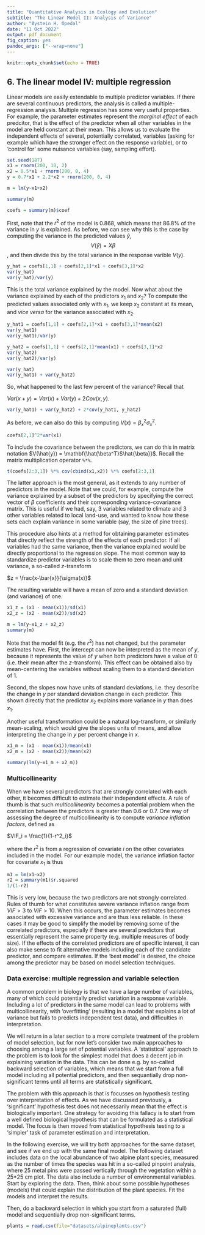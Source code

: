 ```yaml
---
title: "Quantitative Analysis in Ecology and Evolution"
subtitle: "The Linear Model II: Analysis of Variance"
author: "Øystein H. Opedal"
date: "11 Oct 2022"
output: pdf_document
fig_caption: yes
pandoc_args: ["--wrap=none"]
---
```


```r
knitr::opts_chunk$set(echo = TRUE)
```

## 6. The linear model IV: multiple regression

Linear models are easily extendable to multiple predictor variables. If there are several continuous predictors, the analysis is called a multiple-regression analysis. Multiple regression has some very useful properties. For example, the parameter estimates represent the *marginal effect* of each predcitor, that is the effect of the predictor when all other variables in the model are held constant at their mean. This allows us to evaluate the independent effects of several, potentially correlated, variables (asking for example which have the stronger effect on the response variable), or to 'control for' some nuisance variables (say, sampling effort).

```r
set.seed(187)
x1 = rnorm(200, 10, 2)
x2 = 0.5*x1 + rnorm(200, 0, 4)
y = 0.7*x1 + 2.2*x2 + rnorm(200, 0, 4)

m = lm(y~x1+x2)

summary(m)

coefs = summary(m)$coef
```

First, note that the $r^2$ of the model is 0.868, which means that 86.8% of the variance in $y$ is explained. As before, we can see why this is the case by computing the variance in the predicted values $\hat{y}$, $$V(\hat{y}) = X\beta$$, and then divide this by the total variance in the response varible $V(y)$.

```r
y_hat = coefs[1,1] + coefs[2,1]*x1 + coefs[3,1]*x2
var(y_hat)
var(y_hat)/var(y)
```

This is the total variance explained by the model. Now what about the variance explained by each of the predictors $x_1$ and $x_2$? To compute the predicted values associated only with $x_1$, we keep $x_2$ constant at its mean, and *vice versa* for the variance associated with $x_2$.

```r
y_hat1 = coefs[1,1] + coefs[2,1]*x1 + coefs[3,1]*mean(x2)
var(y_hat1)
var(y_hat1)/var(y)
```

```r
y_hat2 = coefs[1,1] + coefs[2,1]*mean(x1) + coefs[3,1]*x2
var(y_hat2)
var(y_hat2)/var(y)
```

```r
var(y_hat)
var(y_hat1) + var(y_hat2)
```

So, what happened to the last few percent of the variance? Recall that 

$Var(x+y) = Var(x) + Var(y) + 2Cov(x,y)$.

```r
var(y_hat1) + var(y_hat2) + 2*cov(y_hat1, y_hat2)
```

As before, we can also do this by computing $V(x) = \beta_x^2\sigma_x^2$.

```r
coefs[2,1]^2*var(x1)
```

To include the covariance between the predictors, we can do this in matrix notation $V(\hat{y}) = \mathbf{\hat{\beta^T}S\hat{\beta}}$. Recall the matrix multiplication operator `%*%`.

```r
t(coefs[2:3,1]) %*% cov(cbind(x1,x2)) %*% coefs[2:3,1]
```

The latter approach is the most general, as it extends to any number of predictors in the model. Note that we could, for example, compute the variance explained by a subset of the predictors by specifying the correct vector of $\beta$ coefficients and their corresponding variance-covariance matrix. This is useful if we had, say, 3 variables related to climate and 3 other variables related to local land-use, and wanted to know how these sets each explain variance in some variable (say, the size of pine trees).

This procedure also hints at a method for obtaining parameter estimates that directly reflect the strength of the effects of each predictor. If all variables had the same variance, then the variance explained would be directly proportional to the regression slope. The most common way to standardize predictor variables is to scale them to zero mean and unit variance, a so-called $z$-transform

$z = \frac{x-\bar{x}}{\sigma(x)}$

The resulting variable will have a mean of zero and a standard deviation (and variance) of one.

```r
x1_z = (x1 - mean(x1))/sd(x1)
x2_z = (x2 - mean(x2))/sd(x2)

m = lm(y~x1_z + x2_z)
summary(m)
```

Note that the model fit (e.g. the $r^2$) has not changed, but the parameter estimates have. First, the intercept can now be interpreted as the mean of $y$, because it represents the value of $y$ when both predictors have a value of 0 (i.e. their mean after the $z$-transform). This effect can be obtained also by mean-centering the variables without scaling them to a standard deviation of 1. 

Second, the slopes now have units of standard deviations, i.e. they describe the change in $y$ per standard deviation change in each predictor. This shown directly that the predictor $x_2$ explains more variance in $y$ than does $x_1$. 

Another useful transformation could be a natural log-transform, or similarly mean-scaling, which would give the slopes units of means, and allow interpreting the change in $y$ per percent change in $x$.

```r
x1_m = (x1 - mean(x1))/mean(x1)
x2_m = (x2 - mean(x2))/mean(x2)

summary(lm(y~x1_m + x2_m))
```

### Multicollinearity
When we have several predictors that are strongly correlated with each other, it becomes difficult to estimate their independent effects. A rule of thumb is that such *multicollinearity* becomes a potential problem when the correlation between the predictors is greater than 0.6 or 0.7. One way of assessing the degree of multicollinearity is to compute *variance inflation factors*, defined as

$VIF_i = \frac{1}{1-r^2_i}$

where the $r^2$ is from a regression of covariate $i$ on the other covariates included in the model. For our example model, the variance inflation factor for covariate $x_1$ is thus

```r
m1 = lm(x1~x2)
r2 = summary(m1)$r.squared
1/(1-r2)
```

This is very low, because the two predictors are not strongly correlated. Rules of thumb for what constitutes severe variance inflation range from $VIF>3$ to $VIF>10$. When this occurs, the parameter estimates becomes associated with excessive variance and are thus less reliable. In these cases it may be good to simplify the model by removing some of the correlated predictors, especially if there are several predictors that essentially represent the same property (e.g. multiple measures of body size). If the effects of the correlated predictors are of specific interest, it can also make sense to fit alternative models including each of the candidate predictor, and compare estimates. If the 'best model' is desired, the choice among the predictor may be based on model selection techniques.

### Data exercise: multiple regression and variable selection

A common problem in biology is that we have a large number of variables, many of which could potentially predict variation in a response variable. Including a lot of predictors in the same model can lead to problems with multicollinearity, with 'overfitting' (resulting in a model that explains a lot of variance but fails to predicts independent test data), and difficulties in interpretation.

We will return in a later section to a more complete treatment of the problem of model selection, but for now let's consider two main approaches to choosing among a large set of potential variables. A 'statistical' approach to the problem is to look for the simplest model that does a decent job in explaining variation in the data. This can be done e.g. by so-called backward selection of variables, which means that we start from a full model including all potential predictors, and then sequantially drop non-significant terms until all terms are statistically significant.

The problem with this approach is that is focusses on hypothesis testing over interpretation of effects. As we have discussed previously, a 'significant' hypothesis test does not necessarily mean that the effect is biologically important. One strategy for avoiding this fallacy is to start from a well defined biological hypothesis that can be formulated as a statistical model. The focus is then moved from statistical hypothesis testing to a 'simpler' task of parameter estimation and interpretation.

In the following exercise, we will try both approaches for the same dataset, and see if we end up with the same final model. The following dataset includes data on the local abundance of two alpine plant species, measured as the number of times the species was hit in a so-called pinpoint analysis, where 25 metal pins were passed vertically through the vegetation within a 25*25 cm plot. The data also include a number of environmental variables. Start by exploring the data. Then, think about some possible hypotheses (models) that could explain the distribution of the plant species. Fit the models and interpret the results.

Then, do a backward selection in which you start from a saturated (full) model and sequentially drop non-significant terms.

```r
plants = read.csv(file="datasets/alpineplants.csv")
```



